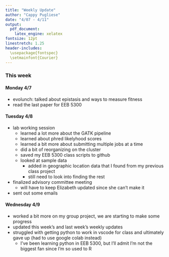 ```yaml
---
title: "Weekly Update"
author: "Cappy Pugliese"
date: "4/07 - 4/11"
output: 
  pdf_document:
    latex_engine: xelatex
fontsize: 12pt
linestretch: 1.25
header-includes:
  \usepackage{fontspec}
  \setmainfont{Courier}
---
```


### This week
#### Monday 4/7
- evolunch: talked about epistasis and ways to measure fitness
- read the last paper for EEB 5300

#### Tuesday 4/8
- lab working session
  - learned a lot more about the GATK pipeline
  - learned about phred likelyhood scores
  - learned a bit more about submitting multiple jobs at a time
  - did a bit of reorganizing on the cluster
  - saved my EEB 5300 class scripts to github
  - looked at sample data
    - added in geographic location data that I found from my previous class project
    - still need to look into finding the rest
- finalized advisory committee meeting
  - will have to keep Elizabeth updated since she can't make it
- sent out some emails

#### Wednesday 4/9
- worked a bit more on my group project, we are starting to make some progress
- updated this week's and last week's weekly updates
- struggled with getting python to work in vscode for class and ultimately gave up (had to use google colab instead)
  - I've been learning python in EEB 5300, but I'll admit I'm not the biggest fan since I'm so used to R


